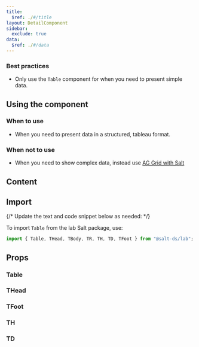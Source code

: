 ```yaml
---
title:
  $ref: ./#/title
layout: DetailComponent
sidebar:
  exclude: true
data:
  $ref: ./#/data
---
```


### Best practices

- Only use the `Table` component for when you need to present simple data.

## Using the component

### When to use

- When you need to present data in a structured, tableau format.

### When not to use

- When you need to show complex data, instead use [AG Grid with Salt](../ag-grid-theme/examples)

## Content

## Import

{/* Update the text and code snippet below as needed: */}

To import `Table` from the lab Salt package, use:

```js
import { Table, THead, TBody, TR, TH, TD, TFoot } from "@salt-ds/lab";
```

## Props

### Table

<PropsTable componentName="Table" packageName="lab" />

### THead

<PropsTable componentName="THead" packageName="lab" />

### TFoot

<PropsTable componentName="THead" packageName="lab" />

### TH

<PropsTable componentName="TH" packageName="lab" />

### TD

<PropsTable componentName="TD" packageName="lab" />

